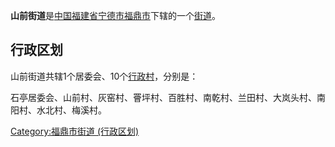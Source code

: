 {{expand|time=2012-04-29T15:21:24+00:00}}
{{中国乡级行政区
| 行政区全称 = 山前街道
| 景观照片文件名 =
| 景观照片描述 =
| 汉语拼音 =
| 通用拼音 =
| 注音符號 =
| 其它标音类型1 =
| 其它标音1 =
| 其它标音类型2 =
| 其它标音2 =
| 其它语言类型1 =
| 其它语言地名1 =
| 其它语言类型2 =
| 其它语言地名2 =
| 上级行政区 = [[福建省|福建省]][[宁德市|宁德市]][[福鼎市|福鼎市]]
| 行政区类别 = [[街道|街道]]
| 行政区划代码 =350982003
| 地理坐标 =
| 总面积 =
| 户籍人口 =
| 户籍人口年份 =
| 常住人口 =
| 常住人口年份 =
| 人口密度 =
| 行政区划 =
| 官方网站 =
| 政府驻地 =
| 邮政编码 =
| 毗邻行政区 =
| 位置图文件名 =
| 位置图描述 =
}}
'''山前街道'''是[[中华人民共和国|中国]][[福建省|福建省]][[宁德市|宁德市]][[福鼎市|福鼎市]]下辖的一个[[街道|街道]]。

== 行政区划 ==

山前街道共辖1个居委会、10个[[行政村|行政村]]，分别是：

石亭居委会、山前村、灰窑村、罾坪村、百胜村、南乾村、兰田村、大岚头村、南阳村、水北村、梅溪村。

{{福鼎市行政区划}}
{{福建小作品}}

[[Category:福鼎市街道_(行政区划)|Category:福鼎市街道 (行政区划)]]